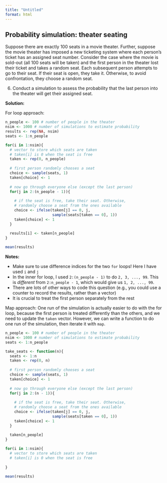 ```yaml
---
title: "Untitled"
format: html
---
```


## Probability simulation: theater seating

Suppose there are exactly 100 seats in a movie theater. Further, suppose the movie theater has imposed a new ticketing system where each person’s ticket has an assigned seat number. Consider the case where the movie is sold-out (all 100 seats will be taken) and the first person in the theater lost their ticket and takes a random seat. Each subsequent person attempts to go to their seat. If their seat is open, they take it. Otherwise, to avoid confrontation, they choose a random seat. 

6. Conduct a simulation to assess the probability that the last person into the theater will get their assigned seat.

**Solution:**

For loop approach:

```r
n_people <- 100 # number of people in the theater
nsim <- 1000 # number of simulations to estimate probability
results <- rep(NA, nsim)
seats <- 1:n_people

for(i in 1:nsim){
  # vector to store which seats are taken
  # taken[i] is 0 when the seat is free
  taken <- rep(0, n_people)
  
  # first person randomly chooses a seat
  choice <- sample(seats, 1)
  taken[choice] <- 1
  
  # now go through everyone else (except the last person)
  for(j in 2:(n_people - 1)){
    
    # if the seat is free, take their seat. Otherwise,
    # randomly choose a seat from the ones available
    choice <- ifelse(taken[j] == 0, j, 
                     sample(seats[taken == 0], 1))
    taken[choice] <- 1
  }
  
  results[i] <- taken[n_people]
}

mean(results)
```

**Notes:**

* Make sure to use difference indices for the two `for` loops! Here I have used `i` and `j`
* In the inner for loop, I used `2:(n_people - 1)` to do `2, 3, ..., 99`. This is *different* from `2:n_people - 1`, which would give us `1, 2, ..., 99`.
* There are lots of other ways to code this question (e.g., you could use a counter to record the results, rather than a vector)
* It is crucial to treat the first person separately from the rest


Map approach: One run of the simulation is actually easier to do with the for loop, because the first person is treated differently than the others, and we need to update the `taken` vector. However, we can write a function to do one run of the simulation, then iterate it with `map`.

```r
n_people <- 100 # number of people in the theater
nsim <- 1000 # number of simulations to estimate probability
seats <- 1:n_people

take_seats <- function(n){
  seats <- 1:n
  taken <- rep(0, n)
  
  # first person randomly chooses a seat
  choice <- sample(seats, 1)
  taken[choice] <- 1
  
  # now go through everyone else (except the last person)
  for(j in 2:(n - 1)){
    
    # if the seat is free, take their seat. Otherwise,
    # randomly choose a seat from the ones available
    choice <- ifelse(taken[j] == 0, j, 
                     sample(seats[taken == 0], 1))
    taken[choice] <- 1
  }
  
  taken[n_people]
}

for(i in 1:nsim){
  # vector to store which seats are taken
  # taken[i] is 0 when the seat is free
  
}

mean(results)
```



